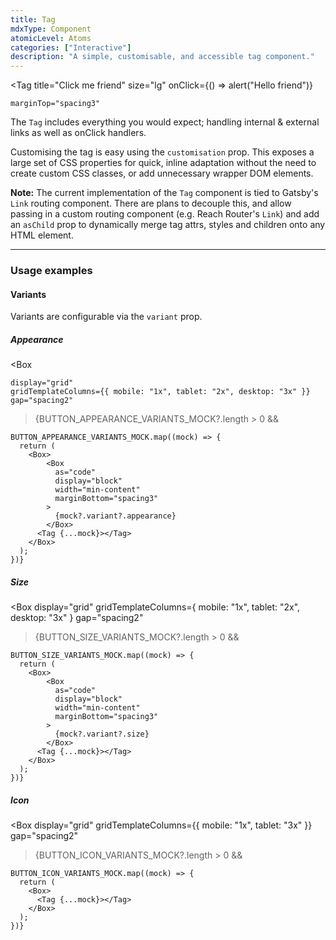 ```yaml
---
title: Tag
mdxType: Component
atomicLevel: Atoms
categories: ["Interactive"]
description: "A simple, customisable, and accessible tag component."
---
```



<Tag
  title="Click me friend"
  size="lg"
  onClick={() => alert("Hello friend")}

    marginTop="spacing3"

> </Tag>

The `Tag` includes everything you would expect; handling internal & external
links as well as onClick handlers.

Customising the tag is easy using the `customisation` prop. This exposes a large
set of CSS properties for quick, inline adaptation without the need to create
custom CSS classes, or add unnecessary wrapper DOM elements.

**Note:** The current implementation of the `Tag` component is tied to Gatsby's
`Link` routing component. There are plans to decouple this, and allow passing in
a custom routing component (e.g. Reach Router's `Link`) and add an `asChild`
prop to dynamically merge tag attrs, styles and children onto any HTML element.

---

### Usage examples

#### Variants

Variants are configurable via the `variant` prop.

##### Appearance

<Box

    display="grid"
    gridTemplateColumns={{ mobile: "1x", tablet: "2x", desktop: "3x" }}
    gap="spacing2"

> {BUTTON_APPEARANCE_VARIANTS_MOCK?.length > 0 &&

    BUTTON_APPEARANCE_VARIANTS_MOCK.map((mock) => {
      return (
        <Box>
            <Box
              as="code"
              display="block"
              width="min-content"
              marginBottom="spacing3"
            >
              {mock?.variant?.appearance}
            </Box>
          <Tag {...mock}></Tag>
        </Box>
      );
    })}

</Box>

##### Size

<Box
    display="grid"
    gridTemplateColumns={ mobile: "1x", tablet: "2x", desktop: "3x" }
    gap="spacing2"
> {BUTTON_SIZE_VARIANTS_MOCK?.length > 0 &&

    BUTTON_SIZE_VARIANTS_MOCK.map((mock) => {
      return (
        <Box>
            <Box
              as="code"
              display="block"
              width="min-content"
              marginBottom="spacing3"
            >
              {mock?.variant?.size}
            </Box>
          <Tag {...mock}></Tag>
        </Box>
      );
    })}

</Box>

##### Icon

<Box
    display="grid"
    gridTemplateColumns={{ mobile: "1x", tablet: "3x" }}
    gap="spacing2"
> {BUTTON_ICON_VARIANTS_MOCK?.length > 0 &&

    BUTTON_ICON_VARIANTS_MOCK.map((mock) => {
      return (
        <Box>
          <Tag {...mock}></Tag>
        </Box>
      );
    })}

</Box>
